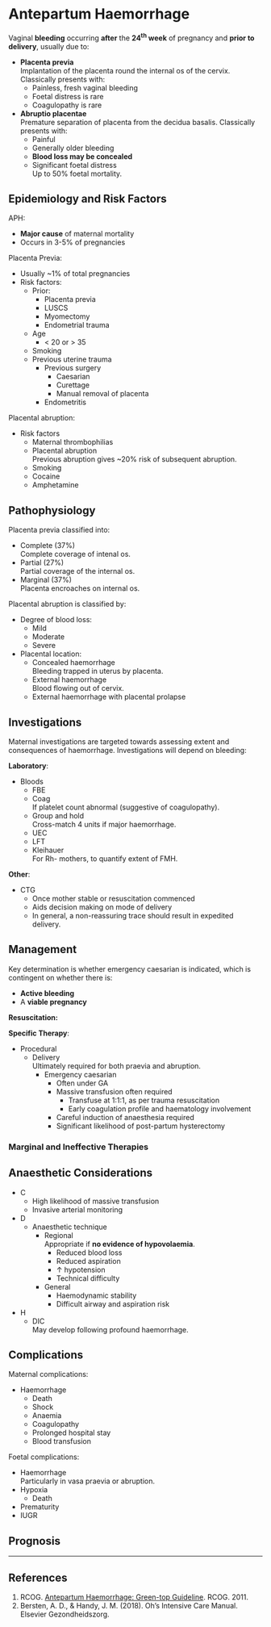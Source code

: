 # Antepartum Haemorrhage

Vaginal **bleeding** occurring **after** the **24^th^ week** of pregnancy and **prior to delivery**, usually due to:

* **Placenta previa**\
Implantation of the placenta round the internal os of the cervix. Classically presents with:
	* Painless, fresh vaginal bleeding
	* Foetal distress is rare
	* Coagulopathy is rare
* **Abruptio placentae**\
Premature separation of placenta from the decidua basalis. Classically presents with:
	* Painful
	* Generally older bleeding
	* **Blood loss may be concealed**
	* Significant foetal distress\
	Up to 50% foetal mortality.

## Epidemiology and Risk Factors

APH:

* **Major cause** of maternal mortality
* Occurs in 3-5% of pregnancies


Placenta Previa:

* Usually ~1% of total pregnancies
* Risk factors:
	* Prior:
		* Placenta previa
		* LUSCS
		* Myomectomy
		* Endometrial trauma
	* Age
		* < 20 or > 35
	* Smoking
	* Previous uterine trauma
		* Previous surgery
			* Caesarian
			* Curettage
			* Manual removal of placenta
		* Endometritis


Placental abruption:

* Risk factors
	* Maternal thrombophilias\
	* Placental abruption\
	Previous abruption gives ~20% risk of subsequent abruption.
	* Smoking
	* Cocaine
	* Amphetamine


## Pathophysiology

Placenta previa classified into:

* Complete (37%)\
Complete coverage of intenal os.
* Partial (27%)\
Partial coverage of the internal os.
* Marginal (37%)\
Placenta encroaches on internal os.


Placental abruption is classified by:

* Degree of blood loss:
	* Mild
	* Moderate
	* Severe
* Placental location:
	* Concealed haemorrhage\
	Bleeding trapped in uterus by placenta.
	* External haemorrhage\
	Blood flowing out of cervix.
	* External haemorrhage with placental prolapse


## Investigations

Maternal investigations are targeted towards assessing extent and consequences of haemorrhage. Investigations will depend on bleeding:

**Laboratory**:

* Bloods
	* FBE
	* Coag\
	If platelet count abnormal (suggestive of coagulopathy).
	* Group and hold\
	Cross-match 4 units if major haemorrhage.
	* UEC
	* LFT
	* Kleihauer\
	For Rh- mothers, to quantify extent of FMH.


**Other**:

* CTG
	* Once mother stable or resuscitation commenced
	* Aids decision making on mode of delivery
	* In general, a non-reassuring trace should result in expedited delivery.

## Management

:::info
Key determination is whether emergency caesarian is indicated, which is contingent on whether there is:

* **Active bleeding**\
* A **viable pregnancy**
:::


**Resuscitation:**



**Specific Therapy**:

* Procedural
	* Delivery\
	Ultimately required for both praevia and abruption.
		* Emergency caesarian
			* Often under GA
			* Massive transfusion often required\
				* Transfuse at 1:1:1, as per trauma resuscitation
				* Early coagulation profile and haematology involvement
			* Careful induction of anaesthesia required
			* Significant likelihood of post-partum hysterectomy


### Marginal and Ineffective Therapies


## Anaesthetic Considerations

* C
	* High likelihood of massive transfusion
	* Invasive arterial monitoring
* D
	* Anaesthetic technique
		* Regional\
		Appropriate if **no evidence of hypovolaemia**.
			* Reduced blood loss
			* Reduced aspiration
			* ↑ hypotension
			* Technical difficulty
		* General
			* Haemodynamic stability
			* Difficult airway and aspiration risk
* H
	* DIC\
	May develop following profound haemorrhage.



## Complications

Maternal complications:

* Haemorrhage
	 * Death
	 * Shock
	 * Anaemia
	 * Coagulopathy
	 * Prolonged hospital stay
	 * Blood transfusion

Foetal complications:

* Haemorrhage\
Particularly in vasa praevia or abruption.
* Hypoxia
	* Death
* Prematurity
* IUGR

## Prognosis


---

## References

1. RCOG. [Antepartum Haemorrhage: Green-top Guideline](https://www.rcog.org.uk/globalassets/documents/guidelines/gtg_63.pdf). RCOG. 2011.
2. Bersten, A. D., & Handy, J. M. (2018). Oh’s Intensive Care Manual. Elsevier Gezondheidszorg.